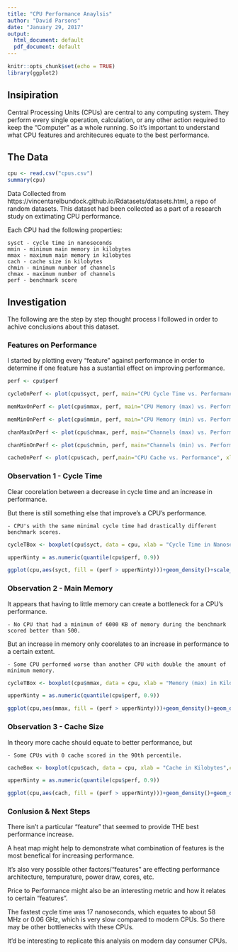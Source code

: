 ```yaml
---
title: "CPU Performance Anaylsis"
author: "David Parsons"
date: "January 29, 2017"
output:
  html_document: default
  pdf_document: default
---
```


```r
knitr::opts_chunk$set(echo = TRUE)
library(ggplot2)
```

## Insipiration

Central Processing Units (CPUs) are central to any computing system. They perform every single operation, calculation, or any other action required to keep the "Computer" as a whole running. So it's important to understand what CPU features and architecures equate to the best performance.

## The Data

```r

cpu <- read.csv("cpus.csv")
summary(cpu)
```

Data Collected from https://vincentarelbundock.github.io/Rdatasets/datasets.html, a repo of random datasets. This dataset had been collected as a part of a research study on extimating CPU performance.

Each CPU had the following properties:

    sysct - cycle time in nanoseconds
    mmin - minimum main memory in kilobytes
    mmax - maximum main memory in kilobytes
    cach - cache size in kilobytes
    chmin - minimum number of channels
    chmax - maximum number of channels
    perf - benchmark score

## Investigation

The following are the step by step thought process I followed in order to achive conclusions about this dataset.

### Features on Performance

I started by plotting every "feature" against performance in order to determine if one feature has a sustantial effect on improving performance.

```r
perf <- cpu$perf

cycleOnPerf <- plot(cpu$syct, perf, main="CPU Cycle Time vs. Performance", xlab = "Cycle Time in Seconds", ylab = "Benchmark Performance", xlim = rev(range(cpu$syct)), col = "blue")

memMaxOnPerf <- plot(cpu$mmax, perf, main="CPU Memory (max) vs. Performance", xlab = "Max Memory in Kilobytes", ylab = "Benchmark Performance", col = "red")

memMinOnPerf <- plot(cpu$mmin, perf, main="CPU Memory (min) vs. Performance", xlab = "Minimum Memory in Kilobytes", ylab = "Benchmark Performance", col = "red")

chanMaxOnPerf <- plot(cpu$chmax, perf, main="Channels (max) vs. Performance", xlab = "Max Channels", ylab = "Benchmark Performance", col = "darkgreen")

chanMinOnPerf <- plot(cpu$chmin, perf, main="Channels (min) vs. Performance", xlab = "Min Channels", ylab = "Benchmark Performance", col = "darkgreen")

cacheOnPerf <- plot(cpu$cach, perf,main="CPU Cache vs. Performance", xlab = "Cache in Kilobytes", ylab = "Benchmark Performance", col = "orange")

```

### Observation 1 - Cycle Time

Clear coorelation between a decrease in cycle time and an increase in performance.

But there is still something else that improve's a CPU's performance.

    - CPU's with the same minimal cycle time had drastically different benchmark scores.

```r
cycleTBox <- boxplot(cpu$syct, data = cpu, xlab = "Cycle Time in Nanoseconds",col = "lightblue", medcol = "orange", bg = "blue", range = 4, cex.main=2,cex.lab=1.5, horizontal = TRUE, varwidth = TRUE, pch = 19)

upperNinty = as.numeric(quantile(cpu$perf, 0.9))

ggplot(cpu,aes(syct, fill = (perf > upperNinty)))+geom_density()+scale_x_continuous(name = "Cycle Time in Nanoseconds")+scale_y_continuous(name = "Density")

```

### Observation 2 - Main Memory

It appears that having to little memory can create a bottleneck for a CPU's performance.

    - No CPU that had a minimum of 6000 KB of memory during the benchmark scored better than 500.
    
But an increase in memory only coorelates to an increase in performance to a certain extent.

    - Some CPU performed worse than another CPU with double the amount of minimum memory.

```r

cycleTBox <- boxplot(cpu$mmax, data = cpu, xlab = "Memory (max) in Kilobytes",col = "lightgreen", medcol = "blue", bg = "blue", range = 4, cex.main=2,cex.lab=1.5, horizontal = TRUE, varwidth = TRUE, pch = 19)

upperNinty = as.numeric(quantile(cpu$perf, 0.9))

ggplot(cpu,aes(mmax, fill = (perf > upperNinty)))+geom_density()+geom_density()+scale_x_continuous(name = "Memory (max) in Kilobytes")+scale_y_continuous(name = "Density")

```

### Observation 3 - Cache Size

In theory more cache should equate to better performance, but

    - Some CPUs with 0 cache scored in the 90th percentile.

```r
cacheBox <- boxplot(cpu$cach, data = cpu, xlab = "Cache in Kilobytes",col = "grey", medcol = "red", bg = "blue", range = 4, cex.main=2,cex.lab=1.5, horizontal = TRUE, varwidth = TRUE, pch = 19)

upperNinty = as.numeric(quantile(cpu$perf, 0.9))

ggplot(cpu,aes(cach, fill = (perf > upperNinty)))+geom_density()+geom_density()+scale_x_continuous(name = "Cache in Kilobytes")+scale_y_continuous(name = "Density")
```

### Conlusion & Next Steps
There isn't a particular "feature" that seemed to provide THE best performance increase.

A heat map might help to demonstrate what combination of features is the most benefical for increasing performance.

It's also very possible other factors/"features" are effecting performance architecture, tempurature, power draw, cores, etc.

Price to Performance might also be an interesting metric and how it relates to certain "features".

The fastest cycle time was 17 nanoseconds, which equates to about 58 MHz or 0.06 GHz, which is very slow compared to modern CPUs. So there may be other bottlenecks with these CPUs.

It'd be interesting to replicate this analysis on modern day consumer CPUs.
